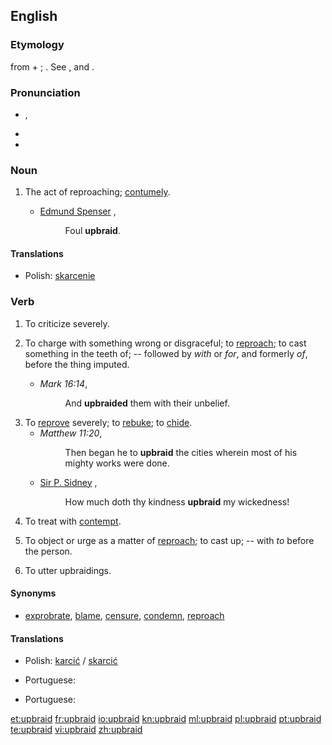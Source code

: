 {{was wotd|2007|March|7}}
==English==

===Etymology===
{{etyl|ang}} {{term|upbreiden|lang=ang}} from {{term|upp||up|lang=ang}} + {{term|bregdan||to draw, twist, weave; the kindred|lang=ang}}; {{etyl|is}} {{term|bregða||to draw, brandish, braid, deviate from, change, break off, upbraid|lang=is}}. See {{term|up}}, and {{term|braid}} {{qualifier|transitive}}.

===Pronunciation===
* {{IPA|/ˌʌpˈbɹeɪd/}}, {{SAMPA|/%Vp"breId/}}
* {{audio|en-us-upbraid.ogg|Audio (US)}}
* {{rhymes|eɪd}}

===Noun===
{{en-noun|-}}

# {{obsolete}} The act of reproaching; [[contumely]].
#* [[w:Edmund Spenser|Edmund Spenser]] {{rfdate}},
#*: Foul '''upbraid'''.

====Translations====
{{trans-top|The act of reproaching}}
* Polish: [[skarcenie]] {{n}}
{{trans-mid}}
{{trans-bottom}}

===Verb===
{{en-verb}}

# To criticize severely.
# {{archaic}} To charge with something wrong or disgraceful; to [[reproach]]; to cast something in the teeth of; -- followed by ''with'' or ''for'', and formerly ''of'', before the thing imputed.
#* ''Mark 16:14'',
#*: And '''upbraided''' them with their unbelief.
# To [[reprove]] severely; to [[rebuke]]; to [[chide]].
#* ''Matthew 11:20'',
#*: Then began he to '''upbraid''' the cities wherein most of his mighty works were done.
#* [[w:Philip Sidney|Sir P. Sidney]] {{rfdate}},
#*: How much doth thy kindness '''upbraid''' my wickedness!
# {{obsolete}} To treat with [[contempt]].
# {{obsolete}} To object or urge as a matter of [[reproach]]; to cast up; -- with ''to'' before the person.
# {{archaic|intransitive}} To utter upbraidings.

====Synonyms====
* [[exprobrate]], [[blame]], [[censure]], [[condemn]], [[reproach]]

====Translations====
{{trans-top|to charge with something wrong or disgraceful}}
* Polish: [[karcić]] / [[skarcić]]
{{trans-mid}}
* Portuguese: {{t|pt|reprovar}}
{{trans-bottom}}

{{trans-top|to reprove}}
* Portuguese: {{t|pt|reprovar}}
{{trans-mid}}
{{trans-bottom}}

[[et:upbraid]]
[[fr:upbraid]]
[[io:upbraid]]
[[kn:upbraid]]
[[ml:upbraid]]
[[pl:upbraid]]
[[pt:upbraid]]
[[te:upbraid]]
[[vi:upbraid]]
[[zh:upbraid]]